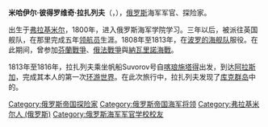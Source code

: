 {{unreferenced|time=2017-04-06T15:55:07+00:00}}
{{expand English|Mikhail Lazarev}}
{{Infobox military person
| name = 米哈伊爾·彼得羅維奇·拉扎列夫<br>Михаи́л Петро́вич Ла́зарев<br>Mikhail Lazarev
| image = [[File:Lazarev_MP_by_Botman.jpg|300px]]
| image_size = 300px
| caption = 1830s painting of Mikhail Lazarev
| nickname = 
| birth_date = {{Birth date|1788|11|14|df=yes}}
| birth_place = {{flag|Russian Empire}}[[弗拉基米尔_(俄罗斯)|弗拉基米尔]]
| death_date = 11 April 1851 (aged 62)
| death_place = {{flagcountry|Austria}}[[維也納|維也納]]
| placeofburial = 
| allegiance = 
| branch = [[File:Naval_Ensign_of_Russia.svg|25px]][[俄羅斯帝國海軍|俄羅斯帝國海軍]]
| serviceyears = 
| rank = [[File:Russia-Navy-OF-6-2010.svg|25px]][[海軍少將|海軍少將]]
| unit = 
| commands = 
| battles = [[芬蘭戰爭|芬蘭戰爭]]<br>[[俄法戰爭|俄法戰爭]]<br>[[納瓦里諾海戰|納瓦里諾海戰]]
| awards = 
| relations = 
| laterwork = 
}}
'''米哈伊尔·彼得罗维奇·拉扎列夫'''（{{lang-ru|Михаи́л Петро́вич Ла́зарев}}，{{bd|1788年|11月3日|1851年|4月11日|}}），[[俄罗斯|俄罗斯]]海军军官、探险家。

出生于[[弗拉基米尔_(俄罗斯)|弗拉基米尔]]，1800年，进入俄罗斯海军学院学习。三年以后，被派往英国舰队，在那里完成五年[[领航员|领航员]]生涯。1808年至1813年，在[[波罗的海舰队|波罗的海舰队]]服役。在此期间，曾参加[[芬蘭戰爭|芬蘭戰爭]]、[[俄法戰爭|俄法戰爭]]與[[納瓦里諾海戰|納瓦里諾海戰]]。

1813年至1816年，拉扎列夫乘坐帆船Suvorov号自[[喀琅施塔得|喀琅施塔得]]出发，到达[[阿拉斯加|阿拉斯加]]，完成其本人的第一次[[环游世界|环游世界]]。在此次旅行中，拉扎列夫发现了[[库克群岛|库克群岛]]中的{{link-en|苏瓦罗环礁|Suwarrow}}。

{{南極探險}}
[[Category:俄罗斯帝国探险家|Category:俄罗斯帝国探险家]]
[[Category:俄罗斯帝国海军将领|Category:俄罗斯帝国海军将领]]
[[Category:弗拉基米尔人_(俄罗斯)|Category:弗拉基米尔人 (俄罗斯)]]
[[Category:俄罗斯海军军官学校校友|Category:俄罗斯海军军官学校校友]]
